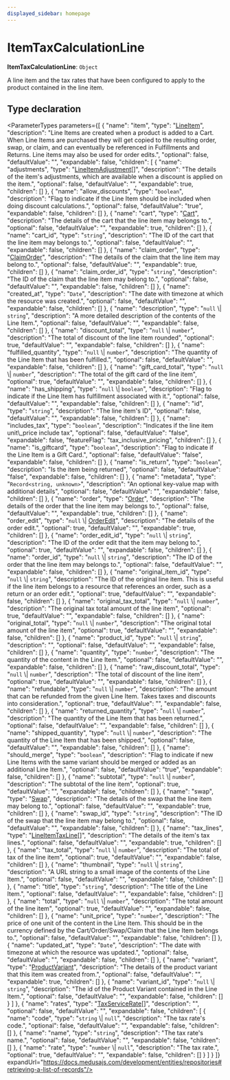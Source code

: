 ```yaml
---
displayed_sidebar: homepage
---
```



# ItemTaxCalculationLine

 **ItemTaxCalculationLine**: `Object`

A line item and the tax rates that have been configured to apply to the
product contained in the line item.

## Type declaration

<ParameterTypes parameters={[
  {
    "name": "item",
    "type": "[LineItem](../../entities/classes/entities.LineItem.mdx)",
    "description": "Line Items are created when a product is added to a Cart. When Line Items are purchased they will get copied to the resulting order, swap, or claim, and can eventually be referenced in Fulfillments and Returns. Line items may also be used for order edits.",
    "optional": false,
    "defaultValue": "",
    "expandable": false,
    "children": [
      {
        "name": "adjustments",
        "type": "[LineItemAdjustment](../../entities/classes/entities.LineItemAdjustment.mdx)[]",
        "description": "The details of the item's adjustments, which are available when a discount is applied on the item.",
        "optional": false,
        "defaultValue": "",
        "expandable": true,
        "children": []
      },
      {
        "name": "allow_discounts",
        "type": "`boolean`",
        "description": "Flag to indicate if the Line Item should be included when doing discount calculations.",
        "optional": false,
        "defaultValue": "true",
        "expandable": false,
        "children": []
      },
      {
        "name": "cart",
        "type": "[Cart](../../entities/classes/entities.Cart.mdx)",
        "description": "The details of the cart that the line item may belongs to.",
        "optional": false,
        "defaultValue": "",
        "expandable": true,
        "children": []
      },
      {
        "name": "cart_id",
        "type": "`string`",
        "description": "The ID of the cart that the line item may belongs to.",
        "optional": false,
        "defaultValue": "",
        "expandable": false,
        "children": []
      },
      {
        "name": "claim_order",
        "type": "[ClaimOrder](../../entities/classes/entities.ClaimOrder.mdx)",
        "description": "The details of the claim that the line item may belong to.",
        "optional": false,
        "defaultValue": "",
        "expandable": true,
        "children": []
      },
      {
        "name": "claim_order_id",
        "type": "`string`",
        "description": "The ID of the claim that the line item may belong to.",
        "optional": false,
        "defaultValue": "",
        "expandable": false,
        "children": []
      },
      {
        "name": "created_at",
        "type": "`Date`",
        "description": "The date with timezone at which the resource was created.",
        "optional": false,
        "defaultValue": "",
        "expandable": false,
        "children": []
      },
      {
        "name": "description",
        "type": "`null` \\| `string`",
        "description": "A more detailed description of the contents of the Line Item.",
        "optional": false,
        "defaultValue": "",
        "expandable": false,
        "children": []
      },
      {
        "name": "discount_total",
        "type": "`null` \\| `number`",
        "description": "The total of discount of the line item rounded",
        "optional": true,
        "defaultValue": "",
        "expandable": false,
        "children": []
      },
      {
        "name": "fulfilled_quantity",
        "type": "`null` \\| `number`",
        "description": "The quantity of the Line Item that has been fulfilled.",
        "optional": false,
        "defaultValue": "",
        "expandable": false,
        "children": []
      },
      {
        "name": "gift_card_total",
        "type": "`null` \\| `number`",
        "description": "The total of the gift card of the line item",
        "optional": true,
        "defaultValue": "",
        "expandable": false,
        "children": []
      },
      {
        "name": "has_shipping",
        "type": "`null` \\| `boolean`",
        "description": "Flag to indicate if the Line Item has fulfillment associated with it.",
        "optional": false,
        "defaultValue": "",
        "expandable": false,
        "children": []
      },
      {
        "name": "id",
        "type": "`string`",
        "description": "The line item's ID",
        "optional": false,
        "defaultValue": "",
        "expandable": false,
        "children": []
      },
      {
        "name": "includes_tax",
        "type": "`boolean`",
        "description": "Indicates if the line item unit\\_price include tax",
        "optional": false,
        "defaultValue": "false",
        "expandable": false,
        "featureFlag": "tax_inclusive_pricing",
        "children": []
      },
      {
        "name": "is_giftcard",
        "type": "`boolean`",
        "description": "Flag to indicate if the Line Item is a Gift Card.",
        "optional": false,
        "defaultValue": "false",
        "expandable": false,
        "children": []
      },
      {
        "name": "is_return",
        "type": "`boolean`",
        "description": "Is the item being returned",
        "optional": false,
        "defaultValue": "false",
        "expandable": false,
        "children": []
      },
      {
        "name": "metadata",
        "type": "`Record<string, unknown>`",
        "description": "An optional key-value map with additional details",
        "optional": false,
        "defaultValue": "",
        "expandable": false,
        "children": []
      },
      {
        "name": "order",
        "type": "[Order](../../entities/classes/entities.Order.mdx)",
        "description": "The details of the order that the line item may belongs to.",
        "optional": false,
        "defaultValue": "",
        "expandable": true,
        "children": []
      },
      {
        "name": "order_edit",
        "type": "`null` \\| [OrderEdit](../../entities/classes/entities.OrderEdit.mdx)",
        "description": "The details of the order edit.",
        "optional": true,
        "defaultValue": "",
        "expandable": true,
        "children": []
      },
      {
        "name": "order_edit_id",
        "type": "`null` \\| `string`",
        "description": "The ID of the order edit that the item may belong to.",
        "optional": true,
        "defaultValue": "",
        "expandable": false,
        "children": []
      },
      {
        "name": "order_id",
        "type": "`null` \\| `string`",
        "description": "The ID of the order that the line item may belongs to.",
        "optional": false,
        "defaultValue": "",
        "expandable": false,
        "children": []
      },
      {
        "name": "original_item_id",
        "type": "`null` \\| `string`",
        "description": "The ID of the original line item. This is useful if the line item belongs to a resource that references an order, such as a return or an order edit.",
        "optional": true,
        "defaultValue": "",
        "expandable": false,
        "children": []
      },
      {
        "name": "original_tax_total",
        "type": "`null` \\| `number`",
        "description": "The original tax total amount of the line item",
        "optional": true,
        "defaultValue": "",
        "expandable": false,
        "children": []
      },
      {
        "name": "original_total",
        "type": "`null` \\| `number`",
        "description": "The original total amount of the line item",
        "optional": true,
        "defaultValue": "",
        "expandable": false,
        "children": []
      },
      {
        "name": "product_id",
        "type": "`null` \\| `string`",
        "description": "",
        "optional": false,
        "defaultValue": "",
        "expandable": false,
        "children": []
      },
      {
        "name": "quantity",
        "type": "`number`",
        "description": "The quantity of the content in the Line Item.",
        "optional": false,
        "defaultValue": "",
        "expandable": false,
        "children": []
      },
      {
        "name": "raw_discount_total",
        "type": "`null` \\| `number`",
        "description": "The total of discount of the line item",
        "optional": true,
        "defaultValue": "",
        "expandable": false,
        "children": []
      },
      {
        "name": "refundable",
        "type": "`null` \\| `number`",
        "description": "The amount that can be refunded from the given Line Item. Takes taxes and discounts into consideration.",
        "optional": true,
        "defaultValue": "",
        "expandable": false,
        "children": []
      },
      {
        "name": "returned_quantity",
        "type": "`null` \\| `number`",
        "description": "The quantity of the Line Item that has been returned.",
        "optional": false,
        "defaultValue": "",
        "expandable": false,
        "children": []
      },
      {
        "name": "shipped_quantity",
        "type": "`null` \\| `number`",
        "description": "The quantity of the Line Item that has been shipped.",
        "optional": false,
        "defaultValue": "",
        "expandable": false,
        "children": []
      },
      {
        "name": "should_merge",
        "type": "`boolean`",
        "description": "Flag to indicate if new Line Items with the same variant should be merged or added as an additional Line Item.",
        "optional": false,
        "defaultValue": "true",
        "expandable": false,
        "children": []
      },
      {
        "name": "subtotal",
        "type": "`null` \\| `number`",
        "description": "The subtotal of the line item",
        "optional": true,
        "defaultValue": "",
        "expandable": false,
        "children": []
      },
      {
        "name": "swap",
        "type": "[Swap](../../entities/classes/entities.Swap.mdx)",
        "description": "The details of the swap that the line item may belong to.",
        "optional": false,
        "defaultValue": "",
        "expandable": true,
        "children": []
      },
      {
        "name": "swap_id",
        "type": "`string`",
        "description": "The ID of the swap that the line item may belong to.",
        "optional": false,
        "defaultValue": "",
        "expandable": false,
        "children": []
      },
      {
        "name": "tax_lines",
        "type": "[LineItemTaxLine](../../entities/classes/entities.LineItemTaxLine.mdx)[]",
        "description": "The details of the item's tax lines.",
        "optional": false,
        "defaultValue": "",
        "expandable": true,
        "children": []
      },
      {
        "name": "tax_total",
        "type": "`null` \\| `number`",
        "description": "The total of tax of the line item",
        "optional": true,
        "defaultValue": "",
        "expandable": false,
        "children": []
      },
      {
        "name": "thumbnail",
        "type": "`null` \\| `string`",
        "description": "A URL string to a small image of the contents of the Line Item.",
        "optional": false,
        "defaultValue": "",
        "expandable": false,
        "children": []
      },
      {
        "name": "title",
        "type": "`string`",
        "description": "The title of the Line Item.",
        "optional": false,
        "defaultValue": "",
        "expandable": false,
        "children": []
      },
      {
        "name": "total",
        "type": "`null` \\| `number`",
        "description": "The total amount of the line item",
        "optional": true,
        "defaultValue": "",
        "expandable": false,
        "children": []
      },
      {
        "name": "unit_price",
        "type": "`number`",
        "description": "The price of one unit of the content in the Line Item. This should be in the currency defined by the Cart/Order/Swap/Claim that the Line Item belongs to.",
        "optional": false,
        "defaultValue": "",
        "expandable": false,
        "children": []
      },
      {
        "name": "updated_at",
        "type": "`Date`",
        "description": "The date with timezone at which the resource was updated.",
        "optional": false,
        "defaultValue": "",
        "expandable": false,
        "children": []
      },
      {
        "name": "variant",
        "type": "[ProductVariant](../../entities/classes/entities.ProductVariant.mdx)",
        "description": "The details of the product variant that this item was created from.",
        "optional": false,
        "defaultValue": "",
        "expandable": true,
        "children": []
      },
      {
        "name": "variant_id",
        "type": "`null` \\| `string`",
        "description": "The id of the Product Variant contained in the Line Item.",
        "optional": false,
        "defaultValue": "",
        "expandable": false,
        "children": []
      }
    ]
  },
  {
    "name": "rates",
    "type": "[TaxServiceRate](medusa.TaxServiceRate.mdx)[]",
    "description": "",
    "optional": false,
    "defaultValue": "",
    "expandable": false,
    "children": [
      {
        "name": "code",
        "type": "`string` \\| `null`",
        "description": "The tax rate's code.",
        "optional": false,
        "defaultValue": "",
        "expandable": false,
        "children": []
      },
      {
        "name": "name",
        "type": "`string`",
        "description": "The tax rate's name.",
        "optional": false,
        "defaultValue": "",
        "expandable": false,
        "children": []
      },
      {
        "name": "rate",
        "type": "`number` \\| `null`",
        "description": "The tax rate.",
        "optional": true,
        "defaultValue": "",
        "expandable": false,
        "children": []
      }
    ]
  }
]} expandUrl="https://docs.medusajs.com/development/entities/repositories#retrieving-a-list-of-records"/>
